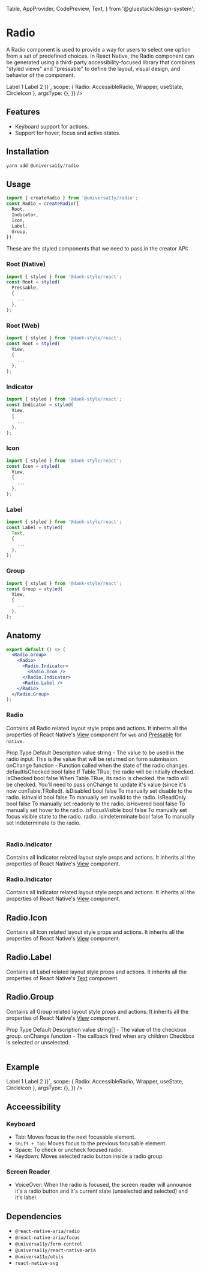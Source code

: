 
<Meta title="components/Radio" />

  Table,
  AppProvider,
  CodePreview,
  Text,
} from '@gluestack/design-system';

# Radio

A Radio component is used to provide a way for users to select one option from a set of predefined choices. In React Native, the Radio component can be generated using a third-party accessibility-focused library that combines "styled views" and "pressable" to define the layout, visual design, and behavior of the component.

<AppProvider>
  <CodePreview
    showComponentRenderer={true}
    showArgsController={false}
    metaData={{
      code: ` 
      function App () {
          const [values, setValues] = useState([]);
        return (
    <Wrapper>
        <Radio.Group value={values} onChange={setValues}>
        <Radio
          size="md"
          isInvalid={false}
          value="Label 1"
          aria-label="Label 1"
          accessibilityLabel="Radio"
        >
          <Radio.Indicator>
            <Radio.Icon>
              <CircleIcon />
            </Radio.Icon>
          </Radio.Indicator>
          <Radio.Label>Label 1</Radio.Label>
        </Radio>
        <Radio
          size="md"
          aria-label="Label 2"
          value="Label 2"
          accessibilityLabel="Radio"
        >
          <Radio.Indicator>
            <Radio.Icon>
              <CircleIcon />
            </Radio.Icon>
          </Radio.Indicator>
          <Radio.Label>Label 2</Radio.Label>
        </Radio>
      </Radio.Group>
      </Wrapper>)}`,
      scope: { Radio: AccessibleRadio, Wrapper, useState, CircleIcon },
      argsType: {},
    }}
  />
</AppProvider>

<br />

## Features

- Keyboard support for actions.
- Support for hover, focus and active states.

## Installation

```jsx
yarn add @universa11y/radio
```

## Usage

```jsx
import { createRadio } from '@universa11y/radio';
const Radio = createRadio({
  Root,
  Indicator,
  Icon,
  Label,
  Group,
});
```

These are the styled components that we need to pass in the creator API:

### Root (Native)

```jsx
import { styled } from '@dank-style/react';
const Root = styled(
  Pressable,
  {
    ...
  },
);
```

### Root (Web)

```jsx
import { styled } from '@dank-style/react';
const Root = styled(
  View,
  {
    ...
  },
);
```

### Indicator

```jsx
import { styled } from '@dank-style/react';
const Indicator = styled(
  View,
  {
    ...
  },
);
```

### Icon

```jsx
import { styled } from '@dank-style/react';
const Icon = styled(
  View,
  {
    ...
  },
);
```

### Label

```jsx
import { styled } from '@dank-style/react';
const Label = styled(
  Text,
  {
    ...
  },
);
```

### Group

```jsx
import { styled } from '@dank-style/react';
const Group = styled(
  View,
  {
    ...
  },
);
```

## Anatomy

```jsx
export default () => (
  <Radio.Group>
    <Radio>
      <Radio.Indicator>
        <Radio.Icon />
      </Radio.Indicator>
      <Radio.Label />
    </Radio>
  </Radio.Group>
);
```

### Radio

Contains all Radio related layout style props and actions.
It inherits all the properties of React Native's [View](https://reactnative.dev/docs/view#props) component for `web` and [Pressable](https://reactnative.dev/docs/pressable#props) for `native`.

<AppProvider>
  <Table>
    <Table.THead sx={{ _dark: { bg: '$gray800' }, _light: { bg: '$gray100' } }}>
      <Table.TR>
        <Table.TH>Prop</Table.TH>
        <Table.TH>Type</Table.TH>
        <Table.TH>Default</Table.TH>
        <Table.TH>Description</Table.TH>
      </Table.TR>
    </Table.THead>
    <Table.TBody>
      <Table.TR>
        <Table.TD>value</Table.TD>
        <Table.TD>string</Table.TD>
        <Table.TD>-</Table.TD>
        <Table.TD>
          The value to be used in the radio input. This is the value that will
          be returned on form submission.
        </Table.TD>
      </Table.TR>
      <Table.TR>
        <Table.TD>onChange</Table.TD>
        <Table.TD>function</Table.TD>
        <Table.TD>-</Table.TD>
        <Table.TD>
          Function called when the state of the radio changes.
        </Table.TD>
      </Table.TR>
      <Table.TR>
        <Table.TD>defaultIsChecked</Table.TD>
        <Table.TD>bool</Table.TD>
        <Table.TD>false</Table.TD>
        <Table.TD>If Table.TRue, the radio will be initially checked.</Table.TD>
      </Table.TR>
      <Table.TR>
        <Table.TD>isChecked</Table.TD>
        <Table.TD>bool</Table.TD>
        <Table.TD>false</Table.TD>
        <Table.TD>
          When Table.TRue, its radio is checked. the radio will be checked.
          You'll need to pass onChange to update it's value (since it's now
          conTable.TRolled).
        </Table.TD>
      </Table.TR>
      <Table.TR>
        <Table.TD>isDisabled</Table.TD>
        <Table.TD>bool</Table.TD>
        <Table.TD>false</Table.TD>
        <Table.TD>To manually set disable to the radio.</Table.TD>
      </Table.TR>
      <Table.TR>
        <Table.TD>isInvalid</Table.TD>
        <Table.TD>bool</Table.TD>
        <Table.TD>false</Table.TD>
        <Table.TD>To manually set invalid to the radio.</Table.TD>
      </Table.TR>
      <Table.TR>
        <Table.TD>isReadOnly</Table.TD>
        <Table.TD>bool</Table.TD>
        <Table.TD>false</Table.TD>
        <Table.TD>To manually set readonly to the radio.</Table.TD>
      </Table.TR>
      <Table.TR>
        <Table.TD>isHovered</Table.TD>
        <Table.TD>bool</Table.TD>
        <Table.TD>false</Table.TD>
        <Table.TD>To manually set hover to the radio.</Table.TD>
      </Table.TR>
      <Table.TR>
        <Table.TD>isFocusVisible</Table.TD>
        <Table.TD>bool</Table.TD>
        <Table.TD>false</Table.TD>
        <Table.TD>
          To manually set focus visible state to the radio. radio.
        </Table.TD>
      </Table.TR>
      <Table.TR>
        <Table.TD>isIndeterminate</Table.TD>
        <Table.TD>bool</Table.TD>
        <Table.TD>false</Table.TD>
        <Table.TD>To manually set indeterminate to the radio.</Table.TD>
      </Table.TR>
    </Table.TBody>
  </Table>
</AppProvider>

### Radio.Indicator

Contains all Indicator related layout style props and actions.
It inherits all the properties of React Native's [View](https://reactnative.dev/docs/view#props) component.

### Radio.Indicator

Contains all Indicator related layout style props and actions.
It inherits all the properties of React Native's [View](https://reactnative.dev/docs/view#props) component.

## Radio.Icon

Contains all Icon related layout style props and actions.
It inherits all the properties of React Native's [View](https://reactnative.dev/docs/view#props) component.

## Radio.Label

Contains all Label related layout style props and actions.
It inherits all the properties of React Native's [Text](https://reactnative.dev/docs/text#props) component.

## Radio.Group

Contains all Group related layout style props and actions.
It inherits all the properties of React Native's [View](https://reactnative.dev/docs/view#props) component.

<AppProvider>
  <Table>
    <Table.THead sx={{ _dark: { bg: '$gray800' }, _light: { bg: '$gray100' } }}>
      <Table.TR>
        <Table.TH>Prop</Table.TH>
        <Table.TH>Type</Table.TH>
        <Table.TH>Default</Table.TH>
        <Table.TH>Description</Table.TH>
      </Table.TR>
    </Table.THead>
    <Table.TBody>
      <Table.TR>
        <Table.TD>value</Table.TD>
        <Table.TD>string[]</Table.TD>
        <Table.TD>-</Table.TD>
        <Table.TD>The value of the checkbox group.</Table.TD>
      </Table.TR>
      <Table.TR>
        <Table.TD>onChange</Table.TD>
        <Table.TD>function</Table.TD>
        <Table.TD>-</Table.TD>
        <Table.TD>
          The callback fired when any children Checkbox is selected or
          unselected.
        </Table.TD>
      </Table.TR>
    </Table.TBody>
  </Table>
</AppProvider>

## Example

<AppProvider>
  <CodePreview
    showComponentRenderer={true}
    showArgsController={false}
    metaData={{
      code: ` 
      function App () {
          const [values, setValues] = useState([]);
        return (
    <Wrapper>
        <Radio.Group value={values} onChange={setValues}>
        <Radio
          size="md"
          isInvalid={false}
          value="Label 1"
          aria-label="Label 1"
          accessibilityLabel="Radio"
        >
          <Radio.Indicator>
            <Radio.Icon>
              <CircleIcon />
            </Radio.Icon>
          </Radio.Indicator>
          <Radio.Label>Label 1</Radio.Label>
        </Radio>
        <Radio
          size="md"
          aria-label="Label 2"
          value="Label 2"
          accessibilityLabel="Radio"
        >
          <Radio.Indicator>
            <Radio.Icon>
              <CircleIcon />
            </Radio.Icon>
          </Radio.Indicator>
          <Radio.Label>Label 2</Radio.Label>
        </Radio>
      </Radio.Group>
      </Wrapper>)}`,
      scope: { Radio: AccessibleRadio, Wrapper, useState, CircleIcon },
      argsType: {},
    }}
  />
</AppProvider>

## Acceessibility

### Keyboard

- Tab: Moves focus to the next focusable element.
- `Shift + Tab`: Moves focus to the previous focusable element.
- Space: To check or uncheck focused radio.
- Keydown: Moves selected radio button inside a radio group.

### Screen Reader

- VoiceOver: When the radio is focused, the screen reader will announce it's a radio button and it's current state (unselected and selected) and it's label.

## Dependencies

- `@react-native-aria/radio`
- `@react-native-aria/focus`
- `@universa11y/form-control`
- `@universa11y/react-native-aria`
- `@universa11y/utils`
- `react-native-svg`

